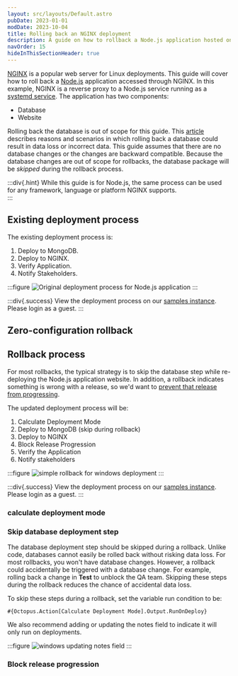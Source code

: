 ```yaml
---
layout: src/layouts/Default.astro
pubDate: 2023-01-01
modDate: 2023-10-04
title: Rolling back an NGINX deployment
description: A guide on how to rollback a Node.js application hosted on NGINX
navOrder: 15
hideInThisSectionHeader: true
---
```


[NGINX](https://nginx.org) is a popular web server for Linux deployments.  This guide will cover how to roll back a [Node.js](https://nodejs.org/en/) application accessed through NGINX.  In this example, NGINX is a reverse proxy to a Node.js service running as a [systemd service](https://wiki.debian.org/systemd/Services). The application has two components:

- Database
- Website

Rolling back the database is out of scope for this guide.  This [article](https://octopus.com/blog/database-rollbacks-pitfalls) describes reasons and scenarios in which rolling back a database could result in data loss or incorrect data.  This guide assumes that there are no database changes or the changes are backward compatible. Because the database changes are out of scope for rollbacks, the database package will be *skipped* during the rollback process.

:::div{.hint}
While this guide is for Node.js, the same process can be used for any framework, language or platform NGINX supports.  
:::

## Existing deployment process

The existing deployment process is:

1. Deploy to MongoDB.
1. Deploy to NGINX.
1. Verify Application.
1. Notify Stakeholders.

:::figure
![Original deployment process for Node.js application](/docs/deployments/patterns/rollbacks/nginx/images/rollback-nginx-original-process.png)
:::

:::div{.success}
View the deployment process on our [samples instance](https://samples.octopus.app/app#/Spaces-762/projects/01-octofx-original/deployments/process).  Please login as a guest.
:::

## Zero-configuration rollback

<ZeroConfigRollback />

## Rollback process

For most rollbacks, the typical strategy is to skip the database step while re-deploying the Node.js application website.  In addition, a rollback indicates something is wrong with a release, so we'd want to [prevent that release from progressing](/docs/releases/prevent-release-progression).

The updated deployment process will be:

1. Calculate Deployment Mode
1. Deploy to MongoDB (skip during rollback)
1. Deploy to NGINX
1. Block Release Progression
1. Verify the Application
1. Notify stakeholders

:::figure
![simple rollback for windows deployment](/docs/deployments/patterns/rollbacks/nginx/images/rollback-nginx-simple-rollback.png)
:::

:::div{.success}
View the deployment process on our [samples instance](https://samples.octopus.app/app#/Spaces-762/projects/bestbags-rollback/deployments/process).  Please login as a guest.
:::

### calculate deployment mode

<CalculateDeploymentMode />

### Skip database deployment step

The database deployment step should be skipped during a rollback.  Unlike code, databases cannot easily be rolled back without risking data loss.  For most rollbacks, you won't have database changes.  However, a rollback could accidentally be triggered with a database change.  For example, rolling back a change in **Test** to unblock the QA team.   Skipping these steps during the rollback reduces the chance of accidental data loss.  

To skip these steps during a rollback, set the variable run condition to be:

```
#{Octopus.Action[Calculate Deployment Mode].Output.RunOnDeploy}
```

We also recommend adding or updating the notes field to indicate it will only run on deployments.

:::figure
![windows updating notes field](/docs/deployments/patterns/rollbacks/nginx/images/rollback-nginx-notes-field.png)
:::

### Block release progression

<PreventReleaseProgression />